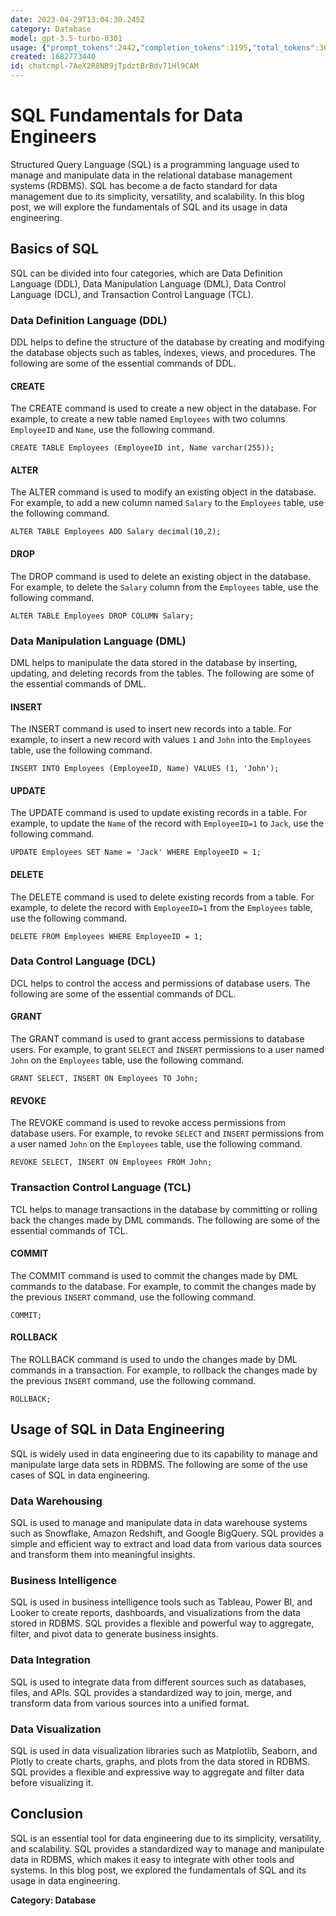 ```yaml
---
date: 2023-04-29T13:04:30.245Z
category: Database
model: gpt-3.5-turbo-0301
usage: {"prompt_tokens":2442,"completion_tokens":1195,"total_tokens":3637}
created: 1682773440
id: chatcmpl-7AeX2R8NB9jTpdztBrBdv71Hl9CAM
---
```


# SQL Fundamentals for Data Engineers

Structured Query Language (SQL) is a programming language used to manage and manipulate data in the relational database management systems (RDBMS). SQL has become a de facto standard for data management due to its simplicity, versatility, and scalability. In this blog post, we will explore the fundamentals of SQL and its usage in data engineering.


## Basics of SQL

SQL can be divided into four categories, which are Data Definition Language (DDL), Data Manipulation Language (DML), Data Control Language (DCL), and Transaction Control Language (TCL).

### Data Definition Language (DDL)

DDL helps to define the structure of the database by creating and modifying the database objects such as tables, indexes, views, and procedures. The following are some of the essential commands of DDL.

#### CREATE

The CREATE command is used to create a new object in the database. For example, to create a new table named `Employees` with two columns `EmployeeID` and `Name`, use the following command.

```
CREATE TABLE Employees (EmployeeID int, Name varchar(255));
```

#### ALTER

The ALTER command is used to modify an existing object in the database. For example, to add a new column named `Salary` to the `Employees` table, use the following command.

```
ALTER TABLE Employees ADD Salary decimal(10,2);
```

#### DROP

The DROP command is used to delete an existing object in the database. For example, to delete the `Salary` column from the `Employees` table, use the following command.

```
ALTER TABLE Employees DROP COLUMN Salary;
```

### Data Manipulation Language (DML)

DML helps to manipulate the data stored in the database by inserting, updating, and deleting records from the tables. The following are some of the essential commands of DML.

#### INSERT

The INSERT command is used to insert new records into a table. For example, to insert a new record with values `1` and `John` into the `Employees` table, use the following command.

```
INSERT INTO Employees (EmployeeID, Name) VALUES (1, 'John');
```

#### UPDATE

The UPDATE command is used to update existing records in a table. For example, to update the `Name` of the record with `EmployeeID=1` to `Jack`, use the following command.

```
UPDATE Employees SET Name = 'Jack' WHERE EmployeeID = 1;
```

#### DELETE

The DELETE command is used to delete existing records from a table. For example, to delete the record with `EmployeeID=1` from the `Employees` table, use the following command.

```
DELETE FROM Employees WHERE EmployeeID = 1;
```

### Data Control Language (DCL)

DCL helps to control the access and permissions of database users. The following are some of the essential commands of DCL.

#### GRANT

The GRANT command is used to grant access permissions to database users. For example, to grant `SELECT` and `INSERT` permissions to a user named `John` on the `Employees` table, use the following command.

```
GRANT SELECT, INSERT ON Employees TO John;
```

#### REVOKE

The REVOKE command is used to revoke access permissions from database users. For example, to revoke `SELECT` and `INSERT` permissions from a user named `John` on the `Employees` table, use the following command.

```
REVOKE SELECT, INSERT ON Employees FROM John;
```

### Transaction Control Language (TCL)

TCL helps to manage transactions in the database by committing or rolling back the changes made by DML commands. The following are some of the essential commands of TCL.

#### COMMIT

The COMMIT command is used to commit the changes made by DML commands to the database. For example, to commit the changes made by the previous `INSERT` command, use the following command.

```
COMMIT;
```

#### ROLLBACK

The ROLLBACK command is used to undo the changes made by DML commands in a transaction. For example, to rollback the changes made by the previous `INSERT` command, use the following command.

```
ROLLBACK;
```


## Usage of SQL in Data Engineering

SQL is widely used in data engineering due to its capability to manage and manipulate large data sets in RDBMS. The following are some of the use cases of SQL in data engineering.

### Data Warehousing

SQL is used to manage and manipulate data in data warehouse systems such as Snowflake, Amazon Redshift, and Google BigQuery. SQL provides a simple and efficient way to extract and load data from various data sources and transform them into meaningful insights.

### Business Intelligence

SQL is used in business intelligence tools such as Tableau, Power BI, and Looker to create reports, dashboards, and visualizations from the data stored in RDBMS. SQL provides a flexible and powerful way to aggregate, filter, and pivot data to generate business insights.

### Data Integration

SQL is used to integrate data from different sources such as databases, files, and APIs. SQL provides a standardized way to join, merge, and transform data from various sources into a unified format.

### Data Visualization

SQL is used in data visualization libraries such as Matplotlib, Seaborn, and Plotly to create charts, graphs, and plots from the data stored in RDBMS. SQL provides a flexible and expressive way to aggregate and filter data before visualizing it.


## Conclusion

SQL is an essential tool for data engineering due to its simplicity, versatility, and scalability. SQL provides a standardized way to manage and manipulate data in RDBMS, which makes it easy to integrate with other tools and systems. In this blog post, we explored the fundamentals of SQL and its usage in data engineering.

**Category: Database**